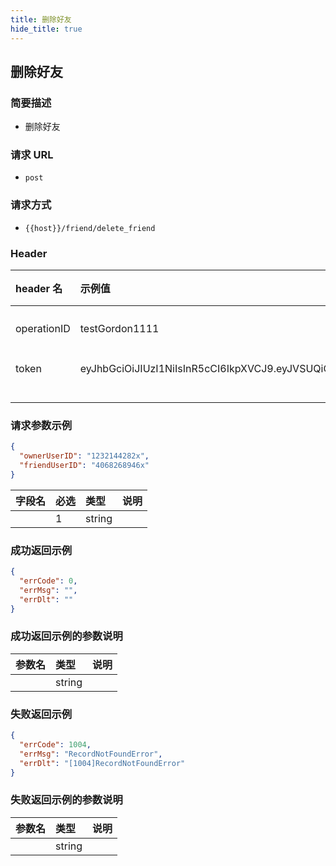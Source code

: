 ```yaml
---
title: 删除好友
hide_title: true
---
```


## 删除好友

### 简要描述

- 删除好友

### 请求 URL

- `post`

### 请求方式

- `{{host}}/friend/delete_friend`

### Header

| header 名   | 示例值                                                                                                                                                                                            | 必选 | 类型   | 说明                         |
| :---------- | :------------------------------------------------------------------------------------------------------------------------------------------------------------------------------------------------ | :--- | ------ | ---------------------------- |
| operationID | testGordon1111                                                                                                                                                                                    | 1    | string | operationID 用于全局链路追踪 |
| token       | eyJhbGciOiJIUzI1NiIsInR5cCI6IkpXVCJ9.eyJVSUQiOiIxMjM0NTYiLCJQbGF0Zm9ybSI6IklPUyIsImV4cCI6MTY4OTg0MTM1MCwibmJmIjoxNjgyMDY1MDUwLCJpYXQiOjE2ODIwNjUzNTB9.rI3z_2sD1cKlH8TKE3Jq0N1ajlrHsDYj0hOpeEClhGQ | 1    | string | 管理员或者用户 token         |
|             |                                                                                                                                                                                                   | 1    | string |                              |

### 请求参数示例

```json
{
  "ownerUserID": "1232144282x",
  "friendUserID": "4068268946x"
}
```

| 字段名 | 必选 | 类型   | 说明 |
| :----- | :--- | :----- | ---- |
|        | 1    | string |      |

### 成功返回示例

```json
{
  "errCode": 0,
  "errMsg": "",
  "errDlt": ""
}
```

### 成功返回示例的参数说明

| 参数名 | 类型   | 说明 |
| :----- | :----- | :--- |
|        | string |      |

### 失败返回示例

```json
{
  "errCode": 1004,
  "errMsg": "RecordNotFoundError",
  "errDlt": "[1004]RecordNotFoundError"
}
```

### 失败返回示例的参数说明

| 参数名 | 类型   | 说明 |
| :----- | :----- | :--- |
|        | string |      |
